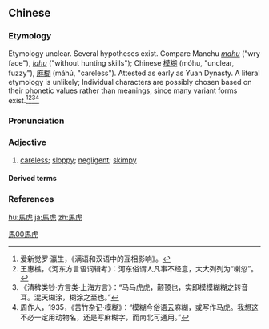 {{also|马虎}}
==Chinese==
{{zh-forms|s=马虎}}

===Etymology===
Etymology unclear. Several hypotheses exist. Compare Manchu ''[[mahu]]'' ("wry face"), ''[[lahu]]'' ("without hunting skills"); Chinese [[模糊]] (móhu, "unclear, fuzzy"), [[麻糊]] (máhú, "careless"). Attested as early as Yuan Dynasty. A literal etymology is unlikely; Individual characters are possibly chosen based on their phonetic values rather than meanings, since many variant forms exist.<ref>爱新觉罗·瀛生，《满语和汉语中的互相影响》。</ref><ref>王惠樵，《河东方言语词辑考》：河东俗谓人凡事不经意，大大列列为“喇忽”。</ref><ref>《清稗类钞‧方言类‧上海方言》：“马马虎虎，颟顸也，实即模模糊糊之转音耳。混天糊涂，糊涂之至也。”</ref><ref>周作人，1935，《苦竹杂记‧模糊》：“模糊今俗语云麻糊，或写作马虎。我想这不必一定用动物名，还是写麻糊字，而南北可通用。”</ref>

===Pronunciation===
{{zh-pron
|m=mǎhu,mǎhū,2nb=Taiwan
|c=maa5-1 fu2-1
|mn=má-hu
|cat=a
}}

===Adjective===
{{zh-adj}}

# [[careless]]; [[sloppy]]; [[negligent]]; [[skimpy]]

====Derived terms====
{{zh-der|馬馬虎虎}}

===References===
<references/>

[[Category:Elementary Mandarin|馬00馬虎]]

[[hu:馬虎]]
[[ja:馬虎]]
[[zh:馬虎]]
